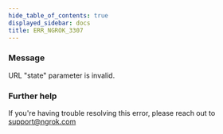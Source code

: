 ```yaml
---
hide_table_of_contents: true
displayed_sidebar: docs
title: ERR_NGROK_3307
---
```




### Message

URL "state" parameter is invalid.

<ErrorDetails error="err_ngrok_3307" />

### Further help

If you're having trouble resolving this error, please reach out to [support@ngrok.com](mailto:support@ngrok.com?subject=Help%20with%20ERR_NGROK_3307)
